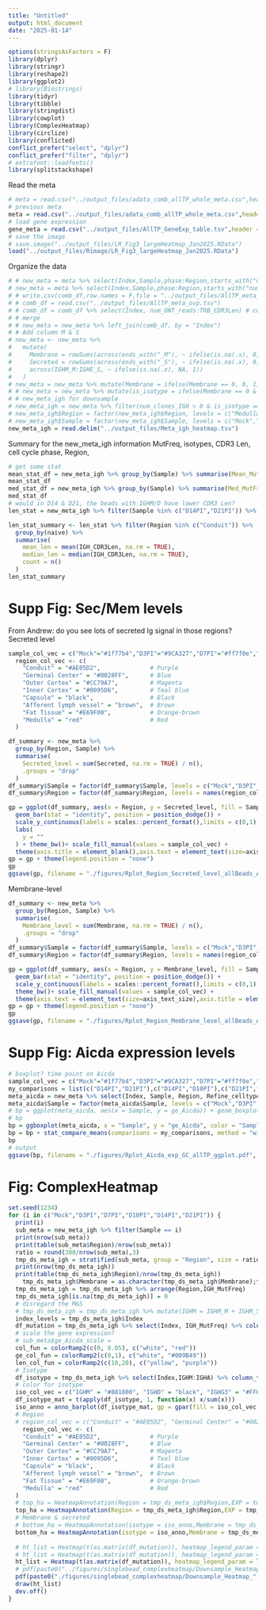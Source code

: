 ```yaml
---
title: "Untitled"
output: html_document
date: "2025-01-14"
---
```


```r
options(stringsAsFactors = F)
library(dplyr)
library(stringr)
library(reshape2)
library(ggplot2)
# library(Biostrings)
library(tidyr)
library(tibble)
library(stringdist)
library(cowplot)
library(ComplexHeatmap)
library(circlize)
library(conflicted)
conflict_prefer("select", "dplyr")
conflict_prefer("filter", "dplyr")
# extrafont::loadfonts()
library(splitstackshape)
```

Read the meta
```r
# meta = read.csv("../output_files/adata_comb_allTP_whole_meta.csv",header = T)
# previous meta
meta = read.csv("../output_files/adata_comb_allTP_whole_meta.csv",header = T)
# load gene expression
gene_meta = read.csv("../output_files/AllTP_GeneExp_table.tsv",header = T,sep = "\t") # Aicda exp norm & log1p
# save the image
# save.image("../output_files/LR_Fig3_largeHeatmap_Jan2025.RData")
load("../output_files/Rimage/LR_Fig3_largeHeatmap_Jan2025.RData")
```

Organize the data
```r
# # new_meta = meta %>% select(Index,Sample,phase:Region,starts_with("num_clones"),IGHM_M:IGHA_M,ends_with("MutFreq"),ends_with("MutCount"),ends_with("CDR3Len"),matches("num_IGH(G1|G3|G2B|G2C|M|D|E|A)_umi")) %>% left_join(gene_meta) %>% mutate(IGHM = num_IGHM_umi, IGHD = num_IGHD_umi, IGHG3 = num_IGHG3_umi, IGHG1 = num_IGHG1_umi, IGHG2B = num_IGHG2B_umi, IGHG2C = num_IGHG2C_umi,IGHE = num_IGHE_umi, IGHA = num_IGHA_umi) %>% mutate(sum_IGH_umi = rowSums(select(., matches("num_IGH(G1|G3|G2B|G2C|M|D|E|A)_umi")),na.rm = T)) %>% mutate(is_isotype = ifelse(sum_IGH_umi == 0, 0,1))
# new_meta = meta %>% select(Index,Sample,phase:Region,starts_with("num_clones"),IGHM_M:IGHA_M,ends_with("MutFreq"),ends_with("MutCount"),ends_with("CDR3Len"),matches("num_IGH(G1|G3|G2B|G2C|M|D|E|A)_umi")) %>% left_join(gene_meta) %>% mutate(IGHM = num_IGHM_umi, IGHD = num_IGHD_umi, IGHG3 = num_IGHG3_umi, IGHG1 = num_IGHG1_umi, IGHG2B = num_IGHG2B_umi, IGHG2C = num_IGHG2C_umi,IGHE = num_IGHE_umi, IGHA = num_IGHA_umi) %>% mutate(sum_IGH_umi = rowSums(select(., matches("num_IGH(G1|G3|G2B|G2C|M|D|E|A)_umi")),na.rm = T)) %>% mutate(is_isotype = ifelse(sum_IGH_umi == 0, 0,1))
# # write.csv(comb_df,row.names = F,file = "../output_files/AllTP_meta_ovp.tsv")
# # comb_df = read.csv("../output_files/AllTP_meta_ovp.tsv")
# # comb_df = comb_df %>% select(Index, num_ONT_reads:TRB_CDR3Len) # comb_df
# # merge
# # new_meta = new_meta %>% left_join(comb_df, by = "Index")
# # Add column M & S
# new_meta <- new_meta %>% 
#   mutate(
#     Membrane = rowSums(across(ends_with("_M"), ~ ifelse(is.na(.x), 0, 1))),
#     Secreted = rowSums(across(ends_with("_S"), ~ ifelse(is.na(.x), 0, 1))),
#     across(IGHM_M:IGHE_S, ~ ifelse(is.na(.x), NA, 1))
#   )
# new_meta = new_meta %>% mutate(Membrane = ifelse(Membrane == 0, 0, 1), Secreted = ifelse(Secreted == 0, 0, 1))
# # new_meta = new_meta %>% mutate(is_isotype = ifelse(Membrane == 0 & Secreted == 0, 0, 1))
# # new_meta_igh for downsample
# new_meta_igh = new_meta %>% filter(num_clones_IGH > 0 & is_isotype == 1)
# new_meta_igh$Region = factor(new_meta_igh$Region, levels = c("Medulla","Outer Cortex","Inner Cortex","Germinal Center","Fat Tissue","Afferent lymph vessel","Capsule","Conduit"))
# new_meta_igh$Sample = factor(new_meta_igh$Sample, levels = c("Mock","D3PI","D7PI","D10PI","D14PI","D21PI"))
new_meta_igh = read.delim("../output_files/Meta_igh_heatmap.tsv")
```

Summary for the new_meta_igh information
MutFreq, isotypes, CDR3 Len, cell cycle phase, Region, 
```r
# get some stat
mean_stat_df = new_meta_igh %>% group_by(Sample) %>% summarise(Mean_MutFreq = mean(IGH_MutFreq),Mean_CDR3Len = mean(IGH_CDR3Len))
mean_stat_df
med_stat_df = new_meta_igh %>% group_by(Sample) %>% summarise(Med_MutFreq = median(IGH_MutFreq),Med_CDR3Len = median(IGH_CDR3Len))
med_stat_df
# would in D14 & D21, the beads with IGHM/D have lower CDR3 Len?
len_stat = new_meta_igh %>% filter(Sample %in% c("D14PI","D21PI")) %>% mutate(naive = if_else(!is.na(IGHM_M)|!is.na(IGHD_M)|!is.na(IGHM_S)|!is.na(IGHD_S), 1, 0)) %>% select(Sample, Region, IGH_CDR3Len, naive) %>% mutate(non_naive = if_else(naive == 1, 0,1))

len_stat_summary <- len_stat %>% filter(Region %in% c("Conduit")) %>% 
  group_by(naive) %>%
  summarise(
    mean_len = mean(IGH_CDR3Len, na.rm = TRUE),
    median_len = median(IGH_CDR3Len, na.rm = TRUE),
    count = n()
  )
len_stat_summary
```

# Supp Fig: Sec/Mem levels
From Andrew: do you see lots of secreted Ig signal in those regions?
Secreted level
```r
sample_col_vec = c("Mock"="#1f77b4","D3PI"="#9CA327","D7PI"="#ff7f0e","D10PI"="#2ca02c","D14PI"="#d62728","D21PI"="#9467bd")
  region_col_vec <- c(
    "Conduit" = "#AE05D2",              # Purple
    "Germinal Center" = "#0028FF",      # Blue
    "Outer Cortex" = "#CC79A7",         # Magenta
    "Inner Cortex" = "#0095D6",         # Teal blue
    "Capsule" = "black",                # Black
    "Afferent lymph vessel" = "brown",  # Brown
    "Fat Tissue" = "#E69F00",           # Orange-brown
    "Medulla" = "red"                   # Red
  )

df_summary <- new_meta %>%
  group_by(Region, Sample) %>%
  summarise(
    Secreted_level = sum(Secreted, na.rm = TRUE) / n(),
    .groups = "drop"
  )
df_summary$Sample = factor(df_summary$Sample, levels = c("Mock","D3PI","D7PI","D10PI","D14PI","D21PI"))
df_summary$Region = factor(df_summary$Region, levels = names(region_col_vec))

gp = ggplot(df_summary, aes(x = Region, y = Secreted_level, fill = Sample)) +
  geom_bar(stat = "identity", position = position_dodge()) +
  scale_y_continuous(labels = scales::percent_format(),limits = c(0,1)) +  # show y as %
  labs(
    y = ""
  ) + theme_bw()+ scale_fill_manual(values = sample_col_vec) + 
  theme(axis.title = element_blank(),axis.text = element_text(size=axis_text_size),axis.title.x = element_blank(),legend.title = element_text(size = legnd_tit_size), legend.text = element_text(size = legnd_text_size),legend.key.size = unit(0.1,"inches")) 
gp = gp + theme(legend.position = "none")
gp
ggsave(gp, filename = "./figures/Rplot_Region_Secreted_level_allBeads_AllTP_ggplot.pdf",width = 3.5,height = 1.8,dpi = 600)
```
Membrane-level
```r
df_summary <- new_meta %>%
  group_by(Region, Sample) %>%
  summarise(
    Membrane_level = sum(Membrane, na.rm = TRUE) / n(),
    .groups = "drop"
  )
df_summary$Sample = factor(df_summary$Sample, levels = c("Mock","D3PI","D7PI","D10PI","D14PI","D21PI"))
df_summary$Region = factor(df_summary$Region, levels = names(region_col_vec))

gp = ggplot(df_summary, aes(x = Region, y = Membrane_level, fill = Sample)) +
  geom_bar(stat = "identity", position = position_dodge()) +
  scale_y_continuous(labels = scales::percent_format(),limits = c(0,1)) +  # show y as %
  theme_bw()+ scale_fill_manual(values = sample_col_vec) + 
  theme(axis.text = element_text(size=axis_text_size),axis.title = element_blank(),legend.title = element_text(size = legnd_tit_size), legend.text = element_text(size = legnd_text_size),legend.key.size = unit(0.1,"inches")) 
gp = gp + theme(legend.position = "none")
gp
ggsave(gp, filename = "./figures/Rplot_Region_Membrane_level_allBeads_AllTP_ggplot.pdf",width = 3.5,height = 1.8,dpi = 600)
```



# Supp Fig: Aicda expression levels 
```r
# boxplot? time point on Aicda
sample_col_vec = c("Mock"="#1f77b4","D3PI"="#9CA327","D7PI"="#ff7f0e","D10PI"="#2ca02c","D14PI"="#d62728","D21PI"="#9467bd")
my_comparisons = list(c("D14PI","D21PI"),c("D14PI","D10PI"),c("D21PI","D10PI"))
meta_aicda = new_meta %>% select(Index, Sample, Region, Refine_celltypes, ge_Aicda) %>% filter(Region == "Germinal Center")
meta_aicda$Sample = factor(meta_aicda$Sample, levels = c("Mock","D3PI","D7PI","D10PI","D14PI","D21PI"))
# bp = ggplot(meta_aicda, aes(x = Sample, y = ge_Aicda)) + geom_boxplot(color="black",width = 0.7, position = position_dodge(width = 1.0),outlier.shape = NA) + ylim(0,1)
# bp
bp = ggboxplot(meta_aicda, x = "Sample", y = "ge_Aicda", color = "Sample", add = "jitter", title = "",size = 0.5,add.params = list(size = 0.1),width = 0.8) + labs(y = "Aicda exp") 
bp = bp + stat_compare_means(comparisons = my_comparisons, method = "wilcox.test",size = 1) + xlab("") +scale_color_manual(values = sample_col_vec) + theme_bw() + theme( axis.text = element_text(size = axis_text_size), axis.title = element_text(size = axis_led_size), legend.position = "None")
bp
# output
ggsave(bp, filename = "./figures/Rplot_Aicda_exp_GC_allTP_ggplot.pdf", width =  3,height = 1.8,dpi = 600)
```


# Fig: ComplexHeatmap
```r
set.seed(1234)
for (i in c("Mock","D3PI","D7PI","D10PI","D14PI","D21PI")) {
  print(i)
  sub_meta = new_meta_igh %>% filter(Sample == i)
  print(nrow(sub_meta))
  print(table(sub_meta$Region)/nrow(sub_meta))
  ratio = round(300/nrow(sub_meta),3)
  tmp_ds_meta_igh = stratified(sub_meta, group = "Region", size = ratio)
  print(nrow(tmp_ds_meta_igh))
  print(table(tmp_ds_meta_igh$Region)/nrow(tmp_ds_meta_igh))
    tmp_ds_meta_igh$Membrane = as.character(tmp_ds_meta_igh$Membrane);tmp_ds_meta_igh$Secreted = as.character(tmp_ds_meta_igh$Secreted)
  tmp_ds_meta_igh = tmp_ds_meta_igh %>% arrange(Region,IGH_MutFreq)
  tmp_ds_meta_igh[is.na(tmp_ds_meta_igh)] = 0
  # disregard the M&S
  # tmp_ds_meta_igh = tmp_ds_meta_igh %>% mutate(IGHM = IGHM_M + IGHM_S, IGHD = IGHD_M + IGHD_S, IGHG3 = IGHG3_S + IGHG3_M, IGHG1 = IGHG1_M + IGHG1_S, IGHG2B = IGHG2B_M + IGHG2B_S, IGHG2C = IGHG2C_S,IGHE = IGHE_S, IGHA = IGHA_S+IGHA_M)
  index_levels = tmp_ds_meta_igh$Index
  df_mutation = tmp_ds_meta_igh %>% select(Index, IGH_MutFreq) %>% column_to_rownames("Index")
  # scale the gene expression?
  # sub_meta$ge_Aicda_scale = 
  col_fun = colorRamp2(c(0, 0.05), c("white", "red"))
  ge_col_fun = colorRamp2(c(0,1), c("white", "#009B49"))
  len_col_fun = colorRamp2(c(10,20), c("yellow", "purple"))
  # Isotype
  df_isotype = tmp_ds_meta_igh %>% select(Index,IGHM:IGHA) %>% column_to_rownames("Index")
  # color for isotype
  iso_col_vec = c("IGHM" = "#881800", "IGHD" = "black", "IGHG3" = "#FF0000", "IGHG1" = "#F99006", "IGHG2B" = "#009B49", "IGHG2C" = "#7030A0", "IGHE" = "#B1057E", "IGHGA" = "blue")
  df_isotype_mat = t(apply(df_isotype, 1, function(x) x/sum(x)))
  iso_anno = anno_barplot(df_isotype_mat, gp = gpar(fill = iso_col_vec,col = NA), border = F,height = unit(2,'inches'),bar_width = 1.0)
  # Region
  # region_col_vec = c("Conduit" = "#AE05D2", "Germinal Center" = "#0028FF", "Outer Cortex"="#00A69B", "Inner Cortex"="#006745", "Capsule"="#DF1F1F","Afferent lymph vessel"="#000000", "Fat Tissue"="#843200","Medulla"="#ED4915")
    region_col_vec <- c(
    "Conduit" = "#AE05D2",              # Purple
    "Germinal Center" = "#0028FF",      # Blue
    "Outer Cortex" = "#CC79A7",         # Magenta
    "Inner Cortex" = "#0095D6",         # Teal blue
    "Capsule" = "black",                # Black
    "Afferent lymph vessel" = "brown",  # Brown
    "Fat Tissue" = "#E69F00",           # Orange-brown
    "Medulla" = "red"                   # Red
  )
  # top_ha = HeatmapAnnotation(Region = tmp_ds_meta_igh$Region,EXP = tmp_ds_meta_igh$ge_Aicda,col = list(Region = region_col_vec, EXP = ge_col_fun),show_annotation_name = T,show_legend = T)
  top_ha = HeatmapAnnotation(Region = tmp_ds_meta_igh$Region,EXP = tmp_ds_meta_igh$ge_Aicda,col = list(Region = region_col_vec, EXP = ge_col_fun),show_annotation_name = F,show_legend = F)
  # Membrane & secreted
  # bottom_ha = HeatmapAnnotation(isotype = iso_anno,Membrane = tmp_ds_meta_igh$Membrane, Secreted = tmp_ds_meta_igh$Secreted, CDR3_Len = tmp_ds_meta_igh$IGH_CDR3Len, col = list(Membrane = c("0" = "white", "1" = "blue"),Secreted = c("0" = "white", "1" = "#7B7485"), CDR3_Len = len_col_fun),show_annotation_name = T,show_legend = T)
  bottom_ha = HeatmapAnnotation(isotype = iso_anno,Membrane = tmp_ds_meta_igh$Membrane, Secreted = tmp_ds_meta_igh$Secreted, CDR3_Len = tmp_ds_meta_igh$IGH_CDR3Len, col = list(Membrane = c("0" = "white", "1" = "blue"),Secreted = c("0" = "white", "1" = "#7B7485"), CDR3_Len = len_col_fun),show_annotation_name = F,show_legend = F)
  
  # ht_list = Heatmap(t(as.matrix(df_mutation)), heatmap_legend_param = list(title = "Mutation Rate"),col = col_fun, cluster_rows = F, cluster_columns = F,show_column_names = F,show_row_names = F,top_annotation = top_ha, bottom_annotation =bottom_ha, height = unit(1,'cm'))
  # ht_list = Heatmap(t(as.matrix(df_mutation)), heatmap_legend_param = list(title = "Mutation Rate"),col = col_fun, cluster_rows = F, cluster_columns = F,show_column_names = F,show_row_names = F,top_annotation = top_ha, bottom_annotation =bottom_ha, height = unit(0.5,'inches'),show_heatmap_legend = T)
  ht_list = Heatmap(t(as.matrix(df_mutation)), heatmap_legend_param = list(title = "Mutation Rate"),col = col_fun, cluster_rows = F, cluster_columns = F,show_column_names = F,show_row_names = F,top_annotation = top_ha, bottom_annotation =bottom_ha, height = unit(0.5,'inches'),show_heatmap_legend = F)
  # pdf(paste0("../figures/singlebead_complexheatmap/Downsample_Heatmap_",i,"_Bcells_isotype_singlebead_ranked_Nolegend.pdf"),width = 20, height = 5)
  pdf(paste0("./figures/singlebead_complexheatmap/Downsample_Heatmap_",i,"_Bcells_isotype_singlebead_ranked_Legend_AddCDR3Len.pdf"),width = 22, height = 5)
  draw(ht_list)
  dev.off()
}
```


